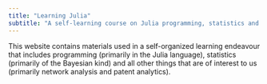 ```yaml
---
title: "Learning Julia"
subtitle: "A self-learning course on Julia programming, statistics and everything else"
---
```


This website contains materials used in a self-organized learning endeavour that includes programming (primarily in the Julia language), statistics (primarily of the Bayesian kind) and all other things that are of interest to us (primarily network analysis and patent analytics).
